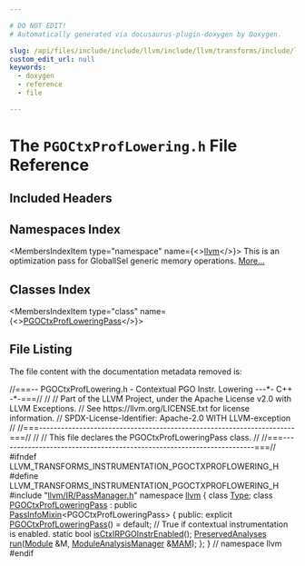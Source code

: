 ```yaml
---

# DO NOT EDIT!
# Automatically generated via docusaurus-plugin-doxygen by Doxygen.

slug: /api/files/include/include/llvm/include/llvm/transforms/include/llvm/transforms/instrumentation/pgoctxproflowering-h
custom_edit_url: null
keywords:
  - doxygen
  - reference
  - file

---
```





# The `PGOCtxProfLowering.h` File Reference

<DoxygenPage pluginConfig={pluginConfig}>



## Included Headers

<IncludesList>
<IncludesListItem
  filePath="llvm/IR/PassManager.h"
  permalink="/docs/api/files/include/include/llvm/include/llvm/ir/passmanager-h"
  isLocal="true" />
</IncludesList>

## Namespaces Index

<MembersIndex>

<MembersIndexItem
  type="namespace"
  name={<><a href="/docs/api/namespaces/llvm">llvm</a></>}>
This is an optimization pass for GlobalISel generic memory operations. <a href="/docs/api/namespaces/llvm/#details">More...</a>
</MembersIndexItem>

</MembersIndex>

## Classes Index

<MembersIndex>

<MembersIndexItem
  type="class"
  name={<><a href="/docs/api/classes/llvm/pgoctxprofloweringpass">PGOCtxProfLoweringPass</a></>}>
</MembersIndexItem>

</MembersIndex>


## File Listing

The file content with the documentation metadata removed is:

<ProgramListing>

<Link id="l00001" /><CodeLine lineNumber="1"><span class="doxyHighlightComment">//===-- PGOCtxProfLowering.h - Contextual PGO Instr. Lowering ---&#42;- C++ -&#42;-===//</span></CodeLine>
<Link id="l00002" /><CodeLine lineNumber="2"><span class="doxyHighlightComment">//</span></CodeLine>
<Link id="l00003" /><CodeLine lineNumber="3"><span class="doxyHighlightComment">// Part of the LLVM Project, under the Apache License v2.0 with LLVM Exceptions.</span></CodeLine>
<Link id="l00004" /><CodeLine lineNumber="4"><span class="doxyHighlightComment">// See https://llvm.org/LICENSE.txt for license information.</span></CodeLine>
<Link id="l00005" /><CodeLine lineNumber="5"><span class="doxyHighlightComment">// SPDX-License-Identifier: Apache-2.0 WITH LLVM-exception</span></CodeLine>
<Link id="l00006" /><CodeLine lineNumber="6"><span class="doxyHighlightComment">//</span></CodeLine>
<Link id="l00007" /><CodeLine lineNumber="7"><span class="doxyHighlightComment">//===----------------------------------------------------------------------===//</span></CodeLine>
<Link id="l00008" /><CodeLine lineNumber="8"><span class="doxyHighlightComment">//</span></CodeLine>
<Link id="l00009" /><CodeLine lineNumber="9"><span class="doxyHighlightComment">// This file declares the PGOCtxProfLoweringPass class.</span></CodeLine>
<Link id="l00010" /><CodeLine lineNumber="10"><span class="doxyHighlightComment">//</span></CodeLine>
<Link id="l00011" /><CodeLine lineNumber="11"><span class="doxyHighlightComment">//===----------------------------------------------------------------------===//</span></CodeLine>
<Link id="l00012" /><CodeLine lineNumber="12"><span class="doxyHighlightPreprocessor">#ifndef LLVM&#95;TRANSFORMS&#95;INSTRUMENTATION&#95;PGOCTXPROFLOWERING&#95;H</span></CodeLine>
<Link id="l00013" /><CodeLine lineNumber="13"><span class="doxyHighlightPreprocessor">#define LLVM&#95;TRANSFORMS&#95;INSTRUMENTATION&#95;PGOCTXPROFLOWERING&#95;H</span></CodeLine>
<Link id="l00014" /><CodeLine lineNumber="14"></CodeLine>
<Link id="l00015" /><CodeLine lineNumber="15"><span class="doxyHighlightPreprocessor">#include &quot;<a href="/docs/api/files/include/include/llvm/include/llvm/ir/passmanager-h">llvm/IR/PassManager.h</a>&quot;</span></CodeLine>
<Link id="l00016" /><CodeLine lineNumber="16"><span class="doxyHighlightKeyword">namespace </span><span class="doxyHighlight"><a href="/docs/api/namespaces/llvm">llvm</a> &#123;</span></CodeLine>
<Link id="l00017" /><CodeLine lineNumber="17"><span class="doxyHighlightKeyword">class </span><span class="doxyHighlight"><a href="/docs/api/classes/llvm/type">Type</a>;</span></CodeLine>
<Link id="l00018" /><CodeLine lineNumber="18"></CodeLine>
<Link id="l00019" /><CodeLine lineNumber="19" lineLink="/docs/api/classes/llvm/pgoctxprofloweringpass"><span class="doxyHighlightKeyword">class </span><span class="doxyHighlight"><a href="/docs/api/classes/llvm/pgoctxprofloweringpass/#a627aa6218c141f9b4c6c78dcb8115601">PGOCtxProfLoweringPass</a> : </span><span class="doxyHighlightKeyword">public</span><span class="doxyHighlight"> <a href="/docs/api/structs/llvm/passinfomixin">PassInfoMixin</a>&lt;PGOCtxProfLoweringPass&gt; &#123;</span></CodeLine>
<Link id="l00020" /><CodeLine lineNumber="20"><span class="doxyHighlightKeyword">public</span><span class="doxyHighlight">:</span></CodeLine>
<Link id="l00021" /><CodeLine lineNumber="21" lineLink="/docs/api/classes/llvm/pgoctxprofloweringpass/#a627aa6218c141f9b4c6c78dcb8115601"><span class="doxyHighlight">  </span><span class="doxyHighlightKeyword">explicit</span><span class="doxyHighlight"> <a href="/docs/api/classes/llvm/pgoctxprofloweringpass/#a627aa6218c141f9b4c6c78dcb8115601">PGOCtxProfLoweringPass</a>() = </span><span class="doxyHighlightKeywordFlow">default</span><span class="doxyHighlight">;</span></CodeLine>
<Link id="l00022" /><CodeLine lineNumber="22"><span class="doxyHighlight">  </span><span class="doxyHighlightComment">// True if contextual instrumentation is enabled.</span></CodeLine>
<Link id="l00023" /><CodeLine lineNumber="23"><span class="doxyHighlight">  </span><span class="doxyHighlightKeyword">static</span><span class="doxyHighlight"> </span><span class="doxyHighlightKeywordType">bool</span><span class="doxyHighlight"> <a href="/docs/api/classes/llvm/pgoctxprofloweringpass/#af8baa6687d12e279c27946d31e6ba9cf">isCtxIRPGOInstrEnabled</a>();</span></CodeLine>
<Link id="l00024" /><CodeLine lineNumber="24"></CodeLine>
<Link id="l00025" /><CodeLine lineNumber="25"><span class="doxyHighlight">  <a href="/docs/api/classes/llvm/preservedanalyses">PreservedAnalyses</a> <a href="/docs/api/classes/llvm/pgoctxprofloweringpass/#a7ad703c2051de4321f9ef0d082a9c906">run</a>(<a href="/docs/api/classes/llvm/module">Module</a> &amp;M, <a href="/docs/api/namespaces/llvm/#af9c9208365fd9ce11392b4d79485e259">ModuleAnalysisManager</a> &amp;<a href="/docs/api/files/lib/lib/passes/passbuilderbindings-cpp/#a85bddafa659a93a7a67c9094648259be">MAM</a>);</span></CodeLine>
<Link id="l00026" /><CodeLine lineNumber="26"><span class="doxyHighlight">&#125;;</span></CodeLine>
<Link id="l00027" /><CodeLine lineNumber="27"><span class="doxyHighlight">&#125; </span><span class="doxyHighlightComment">// namespace llvm</span></CodeLine>
<Link id="l00028" /><CodeLine lineNumber="28"><span class="doxyHighlightPreprocessor">#endif</span></CodeLine>

</ProgramListing>


</DoxygenPage>
